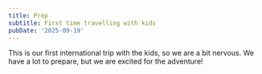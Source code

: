 ```yaml
---
title: Prep
subtitle: First time travelling with kids
pubDate: '2025-09-19'
---
```



This is our first international trip with the kids, so we are a bit nervous. We have a lot to prepare, but we are excited for the adventure!

<Grid>
  <Img src="hba7tiep7rpeoo7c3n1x" alt="" />

  <Img src="p9nbhmrf5kjyoogc05ig" alt="" />
</Grid>
